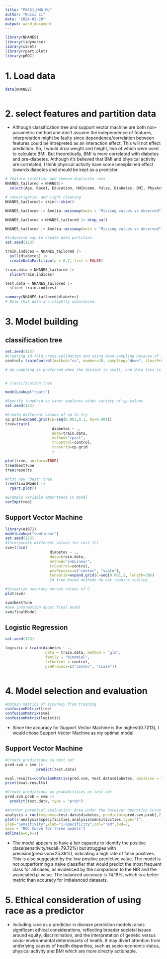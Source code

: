 ```yaml
---
title: "P8451_HW6_ML"
author: "Ruixi Li"
date: "2024-02-20"
output: word_document
---
```


```r
library(NHANES)
library(tidyverse)
library(caret)
library(rpart.plot)
library(pROC)
```

# 1. Load data

```r
data(NHANES) 



```


# 2. select features and partition data

* Although classification tree and support vector machine are both non-parametric method and don't assume the independence of features, interpretation might be faulty since dependence/correlation between features could be intrepreted as an interaction effect. This will not effect prediction. So, I would drop weight and height, two of which were used to calculate BMI. But theoretically, BMI is more correlated with diabetes and pre-diabetes. Although it's believed that BMI and physical activity are correlated, I think physical activity have some unexplained effect towards diabetes and should be kept as a predictor.

```r
# feature selection and remove duplicate rows
NHANES_tailored = NHANES|>
  select(Age, Race1, Education, HHIncome, Pulse, Diabetes, BMI, PhysActive, Smoke100) |> janitor::clean_names() |> distinct()

# investigation and light cleaning
NHANES_tailored|> skimr::skim()

NHANES_tailored |> Amelia::missmap(main = "Missing values vs observed")

NHANES_tailored = NHANES_tailored |> drop_na()

NHANES_tailored |> Amelia::missmap(main = "Missing values vs observed")

#tidyverse way to create data partition 
set.seed(123)

train.indices = NHANES_tailored |>
  pull(diabetes) |>
  createDataPartition(p = 0.7, list = FALSE)

train.data = NHANES_tailored |>
  slice(train.indices)

test.data = NHANES_tailored |>
  slice(-train.indices)

summary(NHANES_tailored$diabetes)
# Note that data are slightly unbalanced.
```


# 3. Model building

## classification tree

```r
set.seed(123)
#Creating 10-fold cross-validation and using down-sampling because of imbalance in data
control= trainControl(method="cv", number=10, sampling="down", classProbs = T)

# Up-sampling is preferred when the dataset is small, and data loss is a concern, while down-sampling might be more appropriate for large datasets where training time and resource utilization are significant considerations.


# classification tree

modelLookup("rpart")

#Specify tuneGrid so caret explores wider variety of cp-values
set.seed(123)

#Create different values of cp to try
cp.grid=expand.grid(cp=seq(0.001,0.1, by=0.001))
tree=train(
                     diabetes ~ ., 
                     data=train.data, 
                     method="rpart", 
                     trControl=control, 
                     tuneGrid=cp.grid
                     )

plot(tree, uniform=TRUE)
tree$bestTune
tree$results

#Plot new "best" tree
tree$finalModel |>
  rpart.plot()

#Example variable importance in model
varImp(tree)


```

## Support Vector Machine

```r
library(e1071)
modelLookup("svmLinear")
set.seed(123)
#Incorporate different values for cost (C)
svm=train(
                    diabetes ~ ., 
                    data=train.data, 
                    method="svmLinear",  
                    trControl=control, 
                    preProcess=c("center", "scale"), 
                    tuneGrid=expand.grid(C=seq(0.001,2, length=30))
                    )# tree-based methods do not require scaling

#Visualize accuracy versus values of C
plot(svm)

svm$bestTune
#See information about final model
svm$finalModel

```

## Logistic Regression

```r
set.seed(123)

logistic = train(diabetes ~ ., 
                  data = train.data, method = "glm",
                  family = "binomial",
                  trControl = control,
                  preProcess=c("center", "scale"))



```

# 4. Model selection and evaluation 

```r

#Obtain metrics of accuracy from training
confusionMatrix(tree)
confusionMatrix(svm)
confusionMatrix(logistic)

```

* Since the accuracy for Support Vector Machine is the highest(0.7213), I would chose Support Vector Machine as my optimal model.

## Support Vector Machine

```r

#Create predictions in test set
pred.svm = svm |>
              predict(test.data)

eval.results=confusionMatrix(pred.svm, test.data$diabetes, positive = "Yes")
print(eval.results)

#Create predictions as probabilities on test set 
pred.svm.prob = svm |> 
  predict(test.data, type = "prob")

#Another potential evaluation: Area under the Receiver Operating Curve (AUROC)
analysis = roc(response=test.data$diabetes, predictor=pred.svm.prob[,2])
plot(1-analysis$specificities,analysis$sensitivities,type="l",
ylab="Sensitivity",xlab="1-Specificity",col="red",lwd=2,
main = "ROC Curve for three models")
abline(a=0,b=1)
```

* The model appears to have a fair capacity to identify the positive class(sensitivity/recall=79.72%) but struggles with precision(precision=25.39%), indicating a high rate of false positives. This is also suggested by the low positive predictive value. The model is not outperforming a naive classifier that would predict the most frequent class for all cases, as evidenced by the comparison to the NIR and the associated p-value. The balanced accuracy is 74.18%, which  is a better metric than accuracy for imbalanced datasets.

# 5. Ethical consideration of using race as a predictor

* Including race as a predictor in disease prediction models raises significant ethical considerations, reflecting broader societal issues around equity, discrimination, and the interpretation of genetic versus socio-environmental determinants of health. It may divert attention from underlying causes of health disparities, such as socio-economic status, physical activity and BMI which are more directly actionable. 



